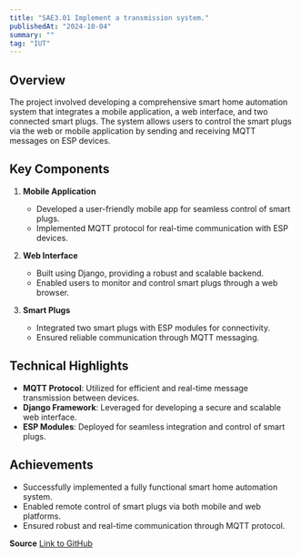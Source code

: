 ```yaml
---
title: "SAE3.01 Implement a transmission system."
publishedAt: "2024-10-04"
summary: ""
tag: "IUT"
---
```


## Overview
The project involved developing a comprehensive smart home automation system that integrates a mobile application, a web interface, and two connected smart plugs. The system allows users to control the smart plugs via the web or mobile application by sending and receiving MQTT messages on ESP devices.

## Key Components

1. **Mobile Application**
   - Developed a user-friendly mobile app for seamless control of smart plugs.
   - Implemented MQTT protocol for real-time communication with ESP devices.

2. **Web Interface**
   - Built using Django, providing a robust and scalable backend.
   - Enabled users to monitor and control smart plugs through a web browser.

3. **Smart Plugs**
   - Integrated two smart plugs with ESP modules for connectivity.
   - Ensured reliable communication through MQTT messaging.

## Technical Highlights

- **MQTT Protocol**: Utilized for efficient and real-time message transmission between devices.
- **Django Framework**: Leveraged for developing a secure and scalable web interface.
- **ESP Modules**: Deployed for seamless integration and control of smart plugs.

## Achievements

- Successfully implemented a fully functional smart home automation system.
- Enabled remote control of smart plugs via both mobile and web platforms.
- Ensured robust and real-time communication through MQTT protocol.


**Source**
[Link to GitHub](https://github.com/RiasGFirst/R3.01)